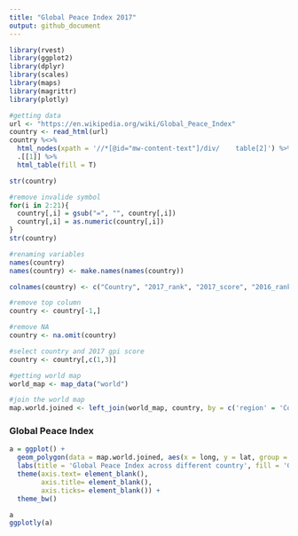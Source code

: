 ```yaml
---
title: "Global Peace Index 2017"
output: github_document
---
```


```r
library(rvest)
library(ggplot2)
library(dplyr)
library(scales)
library(maps)
library(magrittr)
library(plotly)

#getting data
url <- "https://en.wikipedia.org/wiki/Global_Peace_Index"
country <- read_html(url)
country %<>%
  html_nodes(xpath = '//*[@id="mw-content-text"]/div/    table[2]') %>%
  .[[1]] %>%
  html_table(fill = T)

str(country) 

#remove invalide symbol
for(i in 2:21){
  country[,i] = gsub("=", "", country[,i])
  country[,i] = as.numeric(country[,i])
}
str(country)

#renaming variables
names(country)
names(country) <- make.names(names(country))

colnames(country) <- c("Country", "2017_rank", "2017_score", "2016_rank", "2016_score", "2015_rank", "2015_score", "2014_rank", '2014_score', "2013_rank", "2013_score", "2012_rank", "2012_score", "2011_rank", "2011_score", "2010_rank", "2010_score", "2009_rank", "2009_score", "2008_rank", "2008_score")

#remove top column
country <- country[-1,]

#remove NA
country <- na.omit(country)

#select country and 2017 gpi score
country <- country[,c(1,3)]

#getting world map
world_map <- map_data("world")

#join the world map
map.world.joined <- left_join(world_map, country, by = c('region' = 'Country'))
```

### Global Peace Index

```r
a = ggplot() + 
  geom_polygon(data = map.world.joined, aes(x = long, y = lat, group = group, fill = map.world.joined$`2017_score`)) +
  labs(title = 'Global Peace Index across different country', fill = 'Global Peace Index') +
  theme(axis.text= element_blank(),
        axis.title= element_blank(),
        axis.ticks= element_blank()) +
  theme_bw()

a
ggplotly(a)
```

